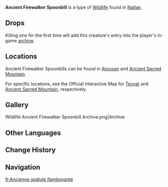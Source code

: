{{Stub|In-game image}}
{{Wildlife Infobox
|type        = Wildlife
|image       = Ancient Firewalker Spoonbill Icon.png
|family      = Birds
|group       = Ducks
|location    = [[Atocpan]], [[Natlan]]
|description = A bird capable of freely swimming through [[Liquid Phlogiston|liquid Phlogiston]].<br>Having lived in volcanoes, its habits and appearance differ from Spoonbills found in the outside world. Some scholars posit that the Ancient Firewalker Spoonbill is to the [[Blue Mountain Spoonbill]] what the [[Flowfire Bird]] is to the [[Flowcurrent Bird]]. Others believe the Ancient Firewalker Spoonbill predates them all... If true, then it would seem that the Spoonbill species has always been of this size since time immemorial.
}}
'''Ancient Firewalker Spoonbill''' is a type of [[Wildlife]] found in [[Natlan]].

==Drops==
{{Card|Fowl|1}}

Killing one for the first time will add this creature's entry into the player's in-game [[archive]].

==Locations==
Ancient Firewalker Spoonbills can be found in [[Atocpan]] and [[Ancient Sacred Mountain]].<!-- 6 in Ancient Sacred Mountain -->

For specific locations, see the Official Interactive Map for [https://act.hoyolab.com/ys/app/interactive-map/index.html#/map/2?shown_types=677 Teyvat] and [https://act.hoyolab.com/ys/app/interactive-map/index.html?lang=en-us#/map/36?shown_types=677 Ancient Sacred Mountain], respectively.

==Gallery==
<gallery>
Wildlife Ancient Firewalker Spoonbill Archive.png|Archive
</gallery>
<!--
===Animations===
{{Preview}}
-->
==Other Languages==
{{Other Languages
|en       = Ancient Firewalker Spoonbill
|zhs      = 游炎古琵鹭
|zhs_rm   = 
|zht      = 遊炎古琵鷺
|zht_rm   = 
|zh_tl    = 
|ja       = トモシビヘラサギ・古種
|ja_rm    = 
|ja_tl    = 
|ko       = 고대 불꽃 저어새
|ko_tl    = 
|es       = Espátula correfuegos ancestral
|es_tl    = Ancestral Firerunner Spoonbill
|fr       = Ancienne spatule flamboyante
|fr_tl    = Ancient Blazing Spoonbill
|ru       = Древняя колпица-огнеход
|ru_tl    = 
|th       = Ancient Firewalker Spoonbill
|vi       = Cò Thìa Lửa Cổ Xưa
|vi_tl    = 
|de       = Uralter Flammenlauf-Löffler
|de_tl    = 
|id       = Ancient Firewalker Spoonbill
|pt       = Colhereiro Caminhante do Fogo Antigo
|pt_tl    = 
|tr       = Kadim Korgezer Kaşıkçı
|tr_tl    = 
|it       = Mestolone Varcafiamme ancestrale
|it_tl    = 
}}

==Change History==
{{Change History|5.5}}

==Navigation==
{{Wildlife Navbox}}

[[fr:Ancienne spatule flamboyante]]